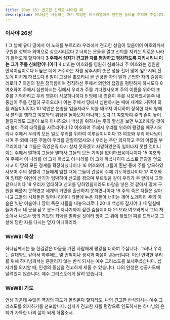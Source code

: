 ```yaml
---
title: (Day 15) 견고한 신뢰로 나아갈 때
description: 하나님은 사랑하는 자기 백성인 이스라엘에게 완전한 승리를 허락해 주십니다.
---
```


### 이사야 26장
1 그 날에 유다 땅에서 이 노래를 부르리라 우리에게 견고한 성읍이 있음이여 여호와께서 구원을 성벽과 외벽으로 삼으시리로다 2 너희는 문들을 열고 신의를 지키는 의로운 나라가 들어오게 할지어다 **3 주께서 심지가 견고한 자를 평강하고 평강하도록 지키시리니 이는 그가 주를 신뢰함이니이다** 4 너희는 여호와를 영원히 신뢰하라 주 여호와는 영원한 반석이심이로다 5 높은 데에 거주하는 자를 낮추시며 솟은 성을 헐어 땅에 엎으시되 진토에 미치게 하셨도다 6 발이 그것을 밟으리니 곧 빈궁한 자의 발과 곤핍한 자의 걸음이리로다 7 의인의 길은 정직함이여 정직하신 주께서 의인의 첩경을 평탄하게 하시도다 8 여호와여 주께서 심판하시는 길에서 우리가 주를 기다렸사오며 주의 이름을 위하여 또 주를 기억하려고 우리 영혼이 사모하나이다 9 밤에 내 영혼이 주를 사모하였사온즉 내 중심이 주를 간절히 구하오리니 이는 주께서 땅에서 심판하시는 때에 세계의 거민이 의를 배움이니이다 10 악인은 은총을 입을지라도 의를 배우지 아니하며 정직한 자의 땅에서 불의를 행하고 여호와의 위엄을 돌아보지 아니하는도다 11 여호와여 주의 손이 높이 들릴지라도 그들이 보지 아니하오나 백성을 위하시는 주의 열성을 보면 부끄러워할 것이라 불이 주의 대적들을 사르리이다 12 여호와여 주께서 우리를 위하여 평강을 베푸시오리니 주께서 우리의 모든 일도 우리를 위하여 이루심이니이다 13 여호와 우리 하나님이시여 주 외에 다른 주들이 우리를 관할하였사오나 우리는 주만 의지하고 주의 이름을 부르리이다 14 그들은 죽었은즉 다시 살지 못하겠고 사망하였은즉 일어나지 못할 것이니 이는 주께서 벌하여 그들을 멸하사 그들의 모든 기억을 없이하셨음이니이다 15 여호와여 주께서 이 나라를 더 크게 하셨고 이 나라를 더 크게 하셨나이다 스스로 영광을 얻으시고 이 땅의 모든 경계를 확장하셨나이다 16 여호와여 그들이 환난 중에 주를 앙모하였사오며 주의 징벌이 그들에게 임할 때에 그들이 간절히 주께 기도하였나이다 17 여호와여 잉태한 여인이 산기가 임박하여 산고를 겪으며 부르짖음 같이 우리가 주 앞에서 그와 같으니이다 18 우리가 잉태하고 산고를 당하였을지라도 바람을 낳은 것 같아서 땅에 구원을 베풀지 못하였고 세계의 거민을 출산하지 못하였나이다 19 주의 죽은 자들은 살아나고 그들의 시체들은 일어나리이다 티끌에 누운 자들아 너희는 깨어 노래하라 주의 이슬은 빛난 이슬이니 땅이 죽은 자들을 내놓으리로다 20 내 백성아 갈지어다 네 밀실에 들어가서 네 문을 닫고 분노가 지나기까지 잠깐 숨을지어다 21 보라 여호와께서 그의 처소에서 나오사 땅의 거민의 죄악을 벌하실 것이라 땅이 그 위에 잦았던 피를 드러내고 그 살해 당한 자를 다시는 덮지 아니하리라

### WeWill 묵상
하나님께서는 늘 한결같은 마음을 가진 사람에게 평강을 더하여 주십니다. 그러나 우리는 갈대와도 같아서 하루에도 몇 번씩이나 생각과 마음이 흔들립니다. 이런 연약한 우리를 위해 하나님께서는 흔들리지 않는 반석 되시는 예수 그리스도를 보내주셨습니다. 십자가를 의지할 때, 인생의 중심을 견고하게 세울 수 있습니다. 나의 인생은 성공가도에 달려있지 않습니다. 예수 그리스도에게 달려 있습니다.

### WeWill 기도
인생 가운데 수많은 역경의 파도가 몰려온다 할지라도, 나의 견고한 반석되시는 예수 그리스도를 의지하기를 선포합니다. 심지가 견고한 자를 평강으로 인도하시는 하나님의 은혜가 가득한 나의 삶이 되게 하옵소서.

